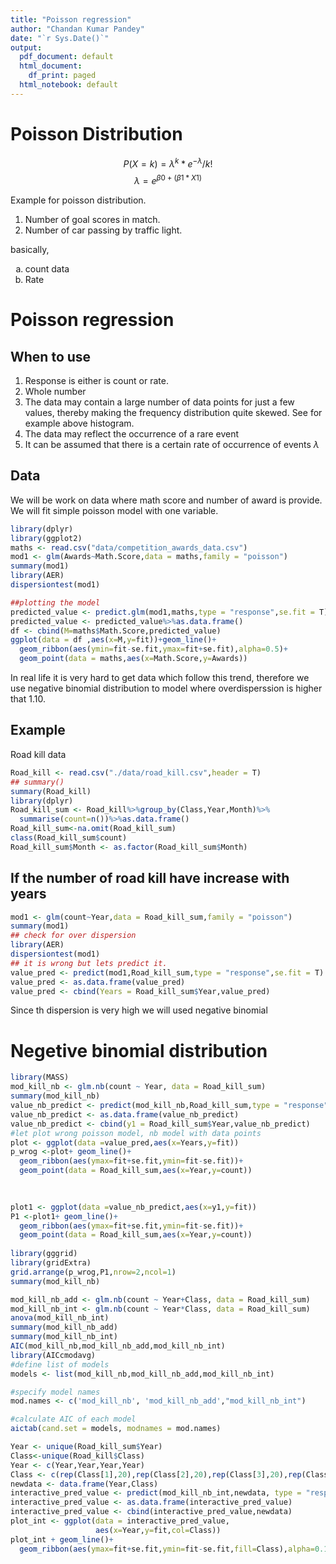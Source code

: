 ```yaml
---
title: "Poisson regression"
author: "Chandan Kumar Pandey"
date: "`r Sys.Date()`"
output:
  pdf_document: default
  html_document:
    df_print: paged
  html_notebook: default
---
```


# Poisson Distribution

$$P(X=k) = {{\lambda^{k}*e^{-\lambda}}/k!}$$
$$ \lambda = e^{\beta{0}+ (\beta{1}*X{1})} $$

Example for poisson distribution. 

1. Number of goal scores in match. 
2. Number of car passing by traffic light. 

basically, 

a. count data
b. Rate

# Poisson regression

## When to use

1. Response is either is count or rate. 
2. Whole number 
3. The data may contain a large number of data points for just a few values, thereby making the frequency distribution quite skewed. See for example above histogram.
4. The data may reflect the occurrence of a rare event
5. It can be assumed that there is a certain rate of occurrence of events $\lambda$

## Data

We will be work on data where math score and number of award is provide. 
We will fit simple poisson model with one variable. 

```r
library(dplyr)
library(ggplot2)
maths <- read.csv("data/competition_awards_data.csv")
mod1 <- glm(Awards~Math.Score,data = maths,family = "poisson")
summary(mod1)
library(AER)
dispersiontest(mod1)

##plotting the model 
predicted_value <- predict.glm(mod1,maths,type = "response",se.fit = T)
predicted_value <- predicted_value%>%as.data.frame()
df <- cbind(M=maths$Math.Score,predicted_value)
ggplot(data = df ,aes(x=M,y=fit))+geom_line()+
  geom_ribbon(aes(ymin=fit-se.fit,ymax=fit+se.fit),alpha=0.5)+
  geom_point(data = maths,aes(x=Math.Score,y=Awards))
```

 In real life it is very hard to get data which follow this trend, therefore we use negative binomial distribution to model where overdisperssion is higher that 1.10.
 
## Example 

Road kill data
 
```r
Road_kill <- read.csv("./data/road_kill.csv",header = T)
## summary()
summary(Road_kill)
library(dplyr)
Road_kill_sum <- Road_kill%>%group_by(Class,Year,Month)%>%
  summarise(count=n())%>%as.data.frame()
Road_kill_sum<-na.omit(Road_kill_sum)
class(Road_kill_sum$count)
Road_kill_sum$Month <- as.factor(Road_kill_sum$Month)

```

## If the number of road kill have increase with years


```r
mod1 <- glm(count~Year,data = Road_kill_sum,family = "poisson")
summary(mod1)
## check for over dispersion 
library(AER)
dispersiontest(mod1)
## it is wrong but lets predict it. 
value_pred <- predict(mod1,Road_kill_sum,type = "response",se.fit = T)
value_pred <- as.data.frame(value_pred)
value_pred <- cbind(Years = Road_kill_sum$Year,value_pred)

```

Since th dispersion is very high we will used negative binomial 

# Negetive binomial distribution

```r
library(MASS)
mod_kill_nb <- glm.nb(count ~ Year, data = Road_kill_sum)
summary(mod_kill_nb)
value_nb_predict <- predict(mod_kill_nb,Road_kill_sum,type = "response",se.fit = T)
value_nb_predict <- as.data.frame(value_nb_predict)
value_nb_predict <- cbind(y1 = Road_kill_sum$Year,value_nb_predict)
#let plot wrong poisson model, nb model with data points
plot <- ggplot(data =value_pred,aes(x=Years,y=fit))
p_wrog <-plot+ geom_line()+
  geom_ribbon(aes(ymax=fit+se.fit,ymin=fit-se.fit))+
  geom_point(data = Road_kill_sum,aes(x=Year,y=count))
  
  

plot1 <- ggplot(data =value_nb_predict,aes(x=y1,y=fit))
P1 <-plot1+ geom_line()+
  geom_ribbon(aes(ymax=fit+se.fit,ymin=fit-se.fit))+
  geom_point(data = Road_kill_sum,aes(x=Year,y=count))
  
library(gggrid)
library(gridExtra)
grid.arrange(p_wrog,P1,nrow=2,ncol=1)
summary(mod_kill_nb)

mod_kill_nb_add <- glm.nb(count ~ Year+Class, data = Road_kill_sum)
mod_kill_nb_int <- glm.nb(count ~ Year*Class, data = Road_kill_sum)
anova(mod_kill_nb_int)
summary(mod_kill_nb_add)
summary(mod_kill_nb_int)
AIC(mod_kill_nb,mod_kill_nb_add,mod_kill_nb_int)
library(AICcmodavg)
#define list of models
models <- list(mod_kill_nb,mod_kill_nb_add,mod_kill_nb_int)

#specify model names
mod.names <- c('mod_kill_nb', 'mod_kill_nb_add',"mod_kill_nb_int")

#calculate AIC of each model
aictab(cand.set = models, modnames = mod.names)
```

```r
Year <- unique(Road_kill_sum$Year)
Class<-unique(Road_kill$Class)
Year <- c(Year,Year,Year,Year)
Class <- c(rep(Class[1],20),rep(Class[2],20),rep(Class[3],20),rep(Class[4],20))
newdata <- data.frame(Year,Class)
interactive_pred_value <- predict(mod_kill_nb_int,newdata, type = "response",se.fit = T)
interactive_pred_value <- as.data.frame(interactive_pred_value)
interactive_pred_value <- cbind(interactive_pred_value,newdata)
plot_int <- ggplot(data = interactive_pred_value,
                   aes(x=Year,y=fit,col=Class))
plot_int + geom_line()+ 
  geom_ribbon(aes(ymax=fit+se.fit,ymin=fit-se.fit,fill=Class),alpha=0.1)
```